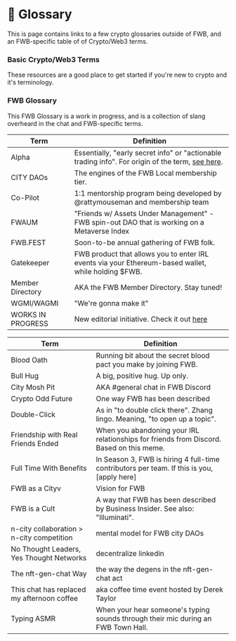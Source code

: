 
# 📖 Glossary

This is page contains links to a few crypto glossaries outside of FWB, and an FWB-specific table of of Crypto/Web3 terms.

### Basic Crypto/Web3 Terms

These resources are a good place to get started if you're new to crypto and it's terminology.

<EmbedUrl
    title="Coinmarketcap Glossary"
    url="https://coinmarketcap.com/alexandria/glossary#s"
    logo="https://coinmarketcap.com/alexandria/images/ico/favicon-192.png"
    />

<EmbedUrl
    title="The Web3 Glossary"
    url="https://unstoppabledomains.com/blog/the-web3-glossary"
    />

<EmbedUrl
    title="Metaverse Glossary"
    url="https://zine.zora.co/metaverse-glossary"
    />

### FWB Glossary

This FWB Glossary is a work in progress, and is a collection of slang overheard in the chat and FWB-specific terms.

| Term              | Definition                                                                                                                                                                            |
| ----------------- | ------------------------------------------------------------------------------------------------------------------------------------------------------------------------------------- |
| Alpha             | Essentially, "early secret info" or "actionable trading info". For origin of the term, [see here](https://www.fool.com/knowledge-center/what-is-alpha-and-why-should-i-want-it.aspx). |
| CITY DAOs         | The engines of the FWB Local membership tier.                                                                                                                                         |
| Co-Pilot          | 1:1 mentorship program being developed by @rattymouseman and membership team                                                                                                          |
| FWAUM             | "Friends w/ Assets Under Management" - FWB spin-out DAO that is working on a Metaverse Index                                                                                          |
| FWB.FEST          | Soon-to-be annual gathering of FWB folk.                                                                                                                                              |
| Gatekeeper        | FWB product that allows you to enter IRL events via your Ethereum-based wallet, while holding $FWB.                                                                                   |
| Member Directory  | AKA the FWB Member Directory. Stay tuned!                                                                                                                                             |
| WGMI/WAGMI        | "We're gonna make it"                                                                                                                                                                 |
| WORKS IN PROGRESS | New editorial initiative. Check it out [here](https://wip.fwb.help)                                                                                                                   |

| Term                                       | Definition                                                                                  |
| ------------------------------------------ | ------------------------------------------------------------------------------------------- |
| Blood Oath                                 | Running bit about the secret blood pact you make by joining FWB.                            |
| Bull Hug                                   | A big, positive hug. Up only.                                                               |
| City Mosh Pit                              | AKA #general chat in FWB Discord                                                            |
| Crypto Odd Future                          | One way FWB has been described                                                              |
| Double-Click                               | As in "to double click there". Zhang lingo. Meaning, "to open up a topic".                  |
| Friendship with Real Friends Ended         | When you abandoning your IRL relationships for friends from Discord. Based on this meme.    |
| Full Time With Benefits                    | In Season 3, FWB is hiring 4 full-time contributors per team. If this is you, \[apply here] |
| FWB as a Cityv                             | Vision for FWB                                                                              |
| FWB is a Cult                              | A way that FWB has been described by Business Insider. See also: "Illuminati".              |
| n-city collaboration > n-city competition  | mental model for FWB city DAOs                                                              |
| No Thought Leaders, Yes Thought Networks   | decentralize linkedin                                                                       |
| The nft-gen-chat Way                       | the way the degens in the nft-gen-chat act                                                  |
| This chat has replaced my afternoon coffee | aka coffee time event hosted by Derek Taylor                                                |
| Typing ASMR                                | When your hear someone's typing sounds through their mic during an FWB Town Hall.           |